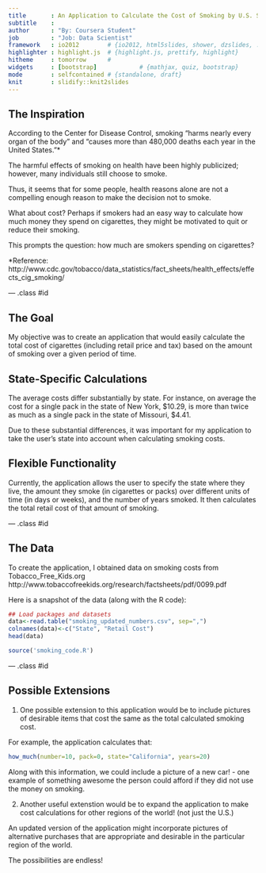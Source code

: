 ```yaml
---
title       : An Application to Calculate the Cost of Smoking by U.S. State
subtitle    : 
author      : "By: Coursera Student"
job         : "Job: Data Scientist"
framework   : io2012        # {io2012, html5slides, shower, dzslides, ...}
highlighter : highlight.js  # {highlight.js, prettify, highlight}
hitheme     : tomorrow      # 
widgets     : [bootstrap]            # {mathjax, quiz, bootstrap}
mode        : selfcontained # {standalone, draft}
knit        : slidify::knit2slides
---
```


## The Inspiration

According to the Center for Disease Control, smoking "harms nearly every organ of the body" and "causes more than 480,000 deaths each year in the United States."*

The harmful effects of smoking on health have been highly publicized; however, many individuals still choose to smoke.  

Thus, it seems that for some people, health reasons alone are not a compelling enough reason to make the decision not to smoke.

What about cost?  Perhaps if smokers had an easy way to calculate how much money they spend on cigarettes, they might be motivated to quit or reduce their smoking.

This prompts the question: how much are smokers spending on cigarettes?

*Reference:  
http://www.cdc.gov/tobacco/data_statistics/fact_sheets/health_effects/effects_cig_smoking/

--- .class #id 

## The Goal
My objective was to create an application that would easily calculate the total cost of cigarettes (including retail price and tax) based on the amount of smoking over a given period of time.

## State-Specific Calculations
The average costs differ substantially by state. For instance, on average the cost for a single pack in the state of New York, $10.29, is more than twice as much as a single pack in the state of Missouri, $4.41.

Due to these substantial differences, it was important for my application to take the user's state into account when calculating smoking costs.

## Flexible Functionality
Currently, the application allows the user to specify the state where they live, the amount they smoke (in cigarettes or packs) over different units of time (in days or weeks), and the number of years smoked.  It then calculates the total retail cost of that amount of smoking.

--- .class #id

## The Data
To create the application, I obtained data on smoking costs from Tobacco_Free_Kids.org http://www.tobaccofreekids.org/research/factsheets/pdf/0099.pdf

Here is a snapshot of the data (along with the R code):
```r
## Load packages and datasets
data<-read.table("smoking_updated_numbers.csv", sep=",")
colnames(data)<-c("State", "Retail Cost")
head(data)
```
```r
source('smoking_code.R')
```

--- .class #id 

## Possible Extensions

(1) One possible extension to this application would be to include pictures of desirable items that cost the same as the total calculated smoking cost.

For example, the application calculates that:
```r
how_much(number=10, pack=0, state="California", years=20)
```
Along with this information, we could include a picture of a new car! - one example of something awesome the person could afford if they did not use the money on smoking.

(2) Another useful extenstion would be to expand the application to make cost calculations for other regions of the world! (not just the U.S.)

An updated version of the application might incorporate pictures of alternative purchases that are appropriate and desirable in the particular region of the world.

The possibilities are endless!








